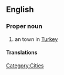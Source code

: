 ==English==
{{wikipedia}}

===Proper noun===
{{en-proper noun}}

# an town in [[Turkey]]

====Translations====
{{trans-top|town}}
{{trans-mid}}
{{trans-bottom}}

[[Category:Cities]]